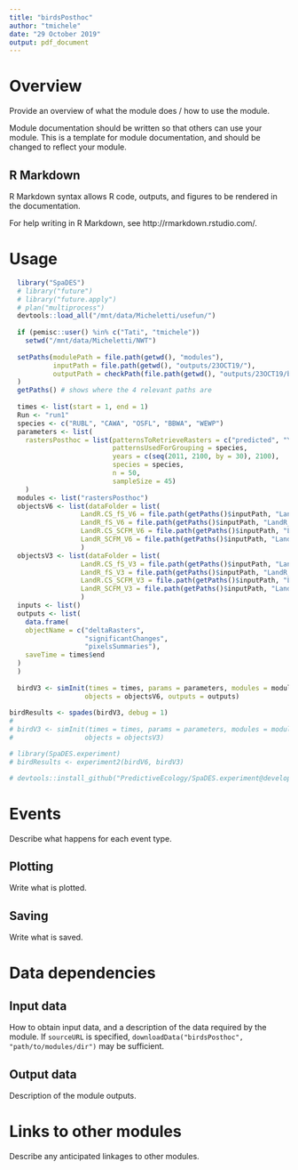 ```yaml
---
title: "birdsPosthoc"
author: "tmichele"
date: "29 October 2019"
output: pdf_document
---
```


# Overview

Provide an overview of what the module does / how to use the module.

Module documentation should be written so that others can use your module.
This is a template for module documentation, and should be changed to reflect your module.

## R Markdown

R Markdown syntax allows R code, outputs, and figures to be rendered in the documentation.

For help writing in R Markdown, see http://rmarkdown.rstudio.com/.

# Usage

```r
  library("SpaDES")
  # library("future")
  # library("future.apply")
  # plan("multiprocess")
  devtools::load_all("/mnt/data/Micheletti/usefun/")
  
  if (pemisc::user() %in% c("Tati", "tmichele"))
    setwd("/mnt/data/Micheletti/NWT")
  
  setPaths(modulePath = file.path(getwd(), "modules"),
           inputPath = file.path(getwd(), "outputs/23OCT19/"),
           outputPath = checkPath(file.path(getwd(), "outputs/23OCT19/birdResults"), create = TRUE)
  )
  getPaths() # shows where the 4 relevant paths are
  
  times <- list(start = 1, end = 1)
  Run <- "run1"
  species <- c("RUBL", "CAWA", "OSFL", "BBWA", "WEWP")
  parameters <- list(
    rastersPosthoc = list(patternsToRetrieveRasters = c("predicted", "Year", "tif"),
                          patternsUsedForGrouping = species,
                          years = c(seq(2011, 2100, by = 30), 2100),
                          species = species, 
                          n = 50,
                          sampleSize = 45)
    )
  modules <- list("rastersPosthoc")
  objectsV6 <- list(dataFolder = list(
                  LandR.CS_fS_V6 = file.path(getPaths()$inputPath, "LandR.CS_fS", Run, "birdPredictions"),
                  LandR_fS_V6 = file.path(getPaths()$inputPath, "LandR_fS", Run, "birdPredictions"),
                  LandR.CS_SCFM_V6 = file.path(getPaths()$inputPath, "LandR.CS_SCFM", Run, "birdPredictions"),
                  LandR_SCFM_V6 = file.path(getPaths()$inputPath, "LandR_SCFM", Run, "birdPredictions"))
                  )
  objectsV3 <- list(dataFolder = list(
                  LandR.CS_fS_V3 = file.path(getPaths()$inputPath, "LandR.CS_fS", Run, "birdPredictions"),
                  LandR_fS_V3 = file.path(getPaths()$inputPath, "LandR_fS", Run, "birdPredictions"),
                  LandR.CS_SCFM_V3 = file.path(getPaths()$inputPath, "LandR.CS_SCFM", Run, "birdPredictions"),
                  LandR_SCFM_V3 = file.path(getPaths()$inputPath, "LandR_SCFM", Run, "birdPredictions"))
                  )
  inputs <- list()
  outputs <- list(
    data.frame(
    objectName = c("deltaRasters",
                   "significantChanges",
                   "pixelsSummaries"),
    saveTime = times$end
  )
  )
  
  birdV3 <- simInit(times = times, params = parameters, modules = modules,
                   objects = objectsV6, outputs = outputs)
  
birdResults <- spades(birdV3, debug = 1)
# 
# birdV3 <- simInit(times = times, params = parameters, modules = modules,
#                  objects = objectsV3)

# library(SpaDES.experiment)
# birdResults <- experiment2(birdV6, birdV3)

# devtools::install_github("PredictiveEcology/SpaDES.experiment@development")
```

# Events

Describe what happens for each event type.

## Plotting

Write what is plotted.

## Saving

Write what is saved.

# Data dependencies

## Input data

How to obtain input data, and a description of the data required by the module.
If `sourceURL` is specified, `downloadData("birdsPosthoc", "path/to/modules/dir")` may be sufficient.

## Output data

Description of the module outputs.

# Links to other modules

Describe any anticipated linkages to other modules.

